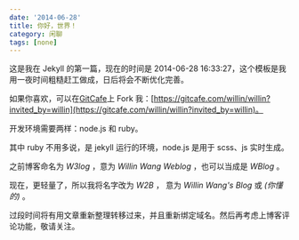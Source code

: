 ```yaml
---
date: '2014-06-28'
title: 你好，世界！
category: 闲聊
tags: [none]
---
```


这是我在 Jekyll 的第一篇，现在的时间是 2014-06-28 16:33:27，这个模板是我用一夜时间粗糙赶工做成，日后将会不断优化完善。

如果你喜欢，可以在[GitCafe](http://gitcafe.com/signup?invited_by=willin)上 Fork 我：[https://gitcafe.com/willin/willin?invited_by=willin](https://gitcafe.com/willin/willin?invited_by=willin)。

开发环境需要两样：node.js 和 ruby。

其中 ruby 不用多说，是 jekyll 运行的环境，node.js 是用于 scss、js 实时生成。

之前博客命名为 _W3log_ ，意为 _Willin Wang Weblog_ ，也可以当成是 _WBlog_ 。

现在，更轻量了，所以我将名字改为 _W2B_ ， 意为 _Willin Wang's Blog_ 或 _(你懂的)_ 。

过段时间将有用文章重新整理转移过来，并且重新绑定域名。然后再考虑上博客评论功能，敬请关注。
